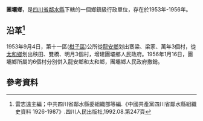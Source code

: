 '''團壩鄉'''，是[[四川省|四川省]][[鄰水縣|鄰水縣]]下轄的一個鄉鎮級行政單位，存在於1953年-1956年。

== 沿革<ref>雷志遠主編；中共四川省鄰水縣委組織部等編.《中國共產黨四川省鄰水縣組織史資料 1926-1987》.四川人民出版社,1992.08.第247頁</ref>==
1953年9月4日，第十一區([[柑子區|柑子區]])公所從[[龍安鄉_(鄰水縣)|龍安鄉]]划出寨梁、梁家、萬年3個村，從[[太和鄉_(鄰水縣)|太和鄉]]划出秧田、雙橋、明月3個村，增建團壩鄉人民政府。1956年1月16日，團壩鄉所屬的6個村分別併入龍安鄉和太和鄉，團壩鄉人民政府撤銷。

== 參考資料 ==
{{reflist}}
{{行政區劃小作品}}
{{四川省鄰水縣行政區劃（1953年9月4日至1955年3月5日）}}
{{四川省鄰水縣行政區劃（1955年3月5日至1956年1月24日）}}